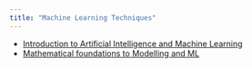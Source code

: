 ```yaml
---
title: "Machine Learning Techniques"
---
```


- [Introduction to Artificial Intelligence and Machine Learning](part0.html)
- [Mathematical foundations to Modelling and ML](part1.html)

